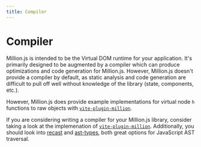 ```yaml
---
title: Compiler
---
```


# Compiler

Million.js is intended to be the Virtual DOM runtime for your application. It's primarily designed to be augmented by a compiler which can produce optimizations and code generation for Million.js. However, Million.js doesn't provide a compiler by default, as static analysis and code generation are difficult to pull off well without knowledge of the library (state, components, etc.).

However, Million.js does provide example implementations for virtual node `h` functions to raw objects with [`vite-plugin-million`](https://github.com/aidenybai/vite-plugin-million).

If you are considering writing a compiler for your Million.js library, consider taking a look at the implemenation of [`vite-plugin-million`](https://github.com/aidenybai/vite-plugin-million). Additionally, you should look into [recast](https://github.com/benjamn/recast) and [ast-types](https://github.com/benjamn/ast-types), both great options for JavaScript AST traversal.
